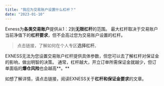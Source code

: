 ```yaml
---
title: "我应为交易账户设置什么杠杆？"
date: "2023-01-10"
---
```


<Ads></Ads> 

Exness为**各类交易账户**提供从1：2到**无限杠杆**的范围。 最大杠杆取决于交易账户当前净值下的**杠杆要求**，但不会高过您为交易账户设置的杠杆。

> 点击链接，了解如何在个人专区**选择杠杆**。

EXNESS无法为您设置交易账户杠杆提供具体参数，但您可以去了解杠杆对保证金的影响，做出明智的决策。 通常，杠杆越大，开立订单所需保证金就越少，但订单面临的**爆仓风险**也会越高**。**

如想了解详情，请点击链接，阅读EXNESS关于**杠杆和保证金要求**的文章。
